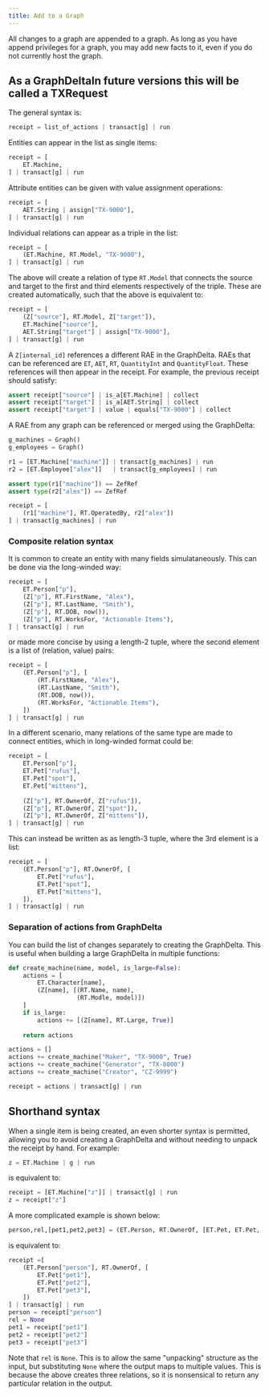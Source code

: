 ```yaml
---
title: Add to a Graph
---
```



All changes to a graph are appended to a graph. As long as you have append
privileges for a graph, you may add new facts to it, even if you do not
currently host the graph.

## As a GraphDelta<RequiredVersion>In future versions this will be called a TXRequest</RequiredVersion>

The general syntax is:
```python
receipt = list_of_actions | transact[g] | run
```

Entities can appear in the list as single items:

```python
receipt = [
    ET.Machine,
] | transact[g] | run
```

Attribute entities can be given with value assignment operations:

```python
receipt = [
    AET.String | assign["TX-9000"],
] | transact[g] | run
```

Individual relations can appear as a triple in the list:

```python
receipt = [
    (ET.Machine, RT.Model, "TX-9000"),
] | transact[g] | run
```

The above will create a relation of type `RT.Model` that connects the source and
target to the first and third elements respectively of the triple. These are created automatically, such
that the above is equivalent to:

```python
receipt = [
    (Z["source"], RT.Model, Z["target"]),
    ET.Machine["source"],
    AET.String["target"] | assign["TX-9000"],
] | transact[g] | run
```

A `Z[internal_id]` references a different RAE in the GraphDelta. RAEs that can
be referenced are `ET`, `AET`, `RT`, `QuantityInt` and `QuantityFloat`. These
references will then appear in the receipt. For example, the previous receipt
should satisfy:

```python
assert receipt["source"] | is_a[ET.Machine] | collect
assert receipt["target"] | is_a[AET.String] | collect
assert receipt["target"] | value | equals["TX-9000"] | collect
```

A RAE from any graph can be referenced or merged using the GraphDelta:

```python
g_machines = Graph()
g_employees = Graph()

r1 = [ET.Machine["machine"]] | transact[g_machines] | run
r2 = [ET.Employee["alex"]]   | transact[g_employees] | run

assert type(r1["machine"]) == ZefRef
assert type(r2["alex"]) == ZefRef

receipt = [
    (r1["machine"], RT.OperatedBy, r2["alex"])
] | transact[g_machines] | run
```

### Composite relation syntax

It is common to create an entity with many fields simulataneously. This can be
done via the long-winded way:

```python
receipt = [
    ET.Person["p"],
    (Z["p"], RT.FirstName, "Alex"),
    (Z["p"], RT.LastName, "Smith"),
    (Z["p"], RT.DOB, now()),
    (Z["p"], RT.WorksFor, "Actionable Items"),
] | transact[g] | run
```

or made more concise by using a length-2 tuple, where the second element
is a list of (relation, value) pairs:

```python
receipt = [
    (ET.Person["p"], [
        (RT.FirstName, "Alex"),
        (RT.LastName, "Smith"),
        (RT.DOB, now()),
        (RT.WorksFor, "Actionable Items"),
    ])
] | transact[g] | run
```

In a different scenario, many relations of the same type are made to connect
entities, which in long-winded format could be:

```python
receipt = [
    ET.Person["p"],
    ET.Pet["rufus"],
    ET.Pet["spot"],
    ET.Pet["mittens"],
    
    (Z["p"], RT.OwnerOf, Z["rufus"]),
    (Z["p"], RT.OwnerOf, Z["spot"]),
    (Z["p"], RT.OwnerOf, Z["mittens"]),
] | transact[g] | run
```

This can instead be written as as length-3 tuple, where the 3rd element is a list:

```python
receipt = [
    (ET.Person["p"], RT.OwnerOf, [
        ET.Pet["rufus"],
        ET.Pet["spot"],
        ET.Pet["mittens"],
    ]),
] | transact[g] | run
```
        
### Separation of actions from GraphDelta

You can build the list of changes separately to creating the GraphDelta. This is
useful when building a large GraphDelta in multiple functions:

```python
def create_machine(name, model, is_large=False):
    actions = [
        ET.Character[name],
        (Z[name], [(RT.Name, name),
                   (RT.Modle, model)])
    ]
    if is_large:
        actions += [(Z[name], RT.Large, True)]
        
    return actions

actions = []
actions += create_machine("Maker", "TX-9000", True)
actions += create_machine("Generator", "TX-8000")
actions += create_machine("Creator", "CZ-9999")

receipt = actions | transact[g] | run
```
    

## Shorthand syntax

When a single item is being created, an even shorter syntax is permitted,
allowing you to avoid creating a GraphDelta and without needing to unpack the
receipt by hand. For example:

```python
z = ET.Machine | g | run
```

is equivalent to:

```python
receipt = [ET.Machine["z"]] | transact[g] | run
z = receipt["z"]
```

A more complicated example is shown below:

```python
person,rel,[pet1,pet2,pet3] = (ET.Person, RT.OwnerOf, [ET.Pet, ET.Pet, ET.Pet]) | g | run
```

is equivalent to:

```python
receipt =[
    (ET.Person["person"], RT.OwnerOf, [
        ET.Pet["pet1"],
        ET.Pet["pet2"],
        ET.Pet["pet3"],
    ])
] | transact[g] | run
person = receipt["person"]
rel = None
pet1 = receipt["pet1"]
pet2 = receipt["pet2"]
pet3 = receipt["pet3"]
```

Note that `rel` is `None`. This is to allow the same "unpacking" structure as
the input, but substituting `None` where the output maps to multiple values.
This is because the above creates three relations, so it is nonsensical to
return any particular relation in the output.
